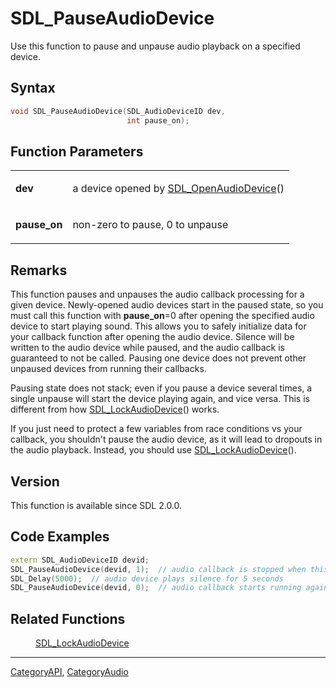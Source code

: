 = SDL_PauseAudioDevice =

Use this function to pause and unpause audio playback on a specified device.

== Syntax ==

<syntaxhighlight lang='c'>
void SDL_PauseAudioDevice(SDL_AudioDeviceID dev,
                          int pause_on);
</syntaxhighlight>

== Function Parameters ==

{|
|'''dev'''
|a device opened by [[SDL_OpenAudioDevice]]()
|-
|'''pause_on'''
|non-zero to pause, 0 to unpause
|}

== Remarks ==

This function pauses and unpauses the audio callback processing for a given
device. Newly-opened audio devices start in the paused state, so you must
call this function with '''pause_on'''=0 after opening the specified audio
device to start playing sound. This allows you to safely initialize data
for your callback function after opening the audio device. Silence will be
written to the audio device while paused, and the audio callback is
guaranteed to not be called. Pausing one device does not prevent other
unpaused devices from running their callbacks.

Pausing state does not stack; even if you pause a device several times, a
single unpause will start the device playing again, and vice versa. This is
different from how [[SDL_LockAudioDevice]]() works.

If you just need to protect a few variables from race conditions vs your
callback, you shouldn't pause the audio device, as it will lead to dropouts
in the audio playback. Instead, you should use [[SDL_LockAudioDevice]]().

== Version ==

This function is available since SDL 2.0.0.

== Code Examples ==

<syntaxhighlight lang='c++'>
extern SDL_AudioDeviceID devid;
SDL_PauseAudioDevice(devid, 1);  // audio callback is stopped when this returns.
SDL_Delay(5000);  // audio device plays silence for 5 seconds
SDL_PauseAudioDevice(devid, 0);  // audio callback starts running again.
</syntaxhighlight>

== Related Functions ==

:[[SDL_LockAudioDevice]]

----
[[CategoryAPI]], [[CategoryAudio]]


